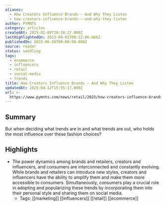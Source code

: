 ```yaml
---
aliases:
  - How Creators Influence Brands — And Why They Listen
  - how-creators-influence-brands-—-and-why-they-listen
author: PYMNTS
category: articles
createdAt: 2025-02-09T20:38:27.000Z
lastHighlightedOn: 2023-09-01T09:12:06.666Z
publishedOn: 2023-06-20T00:00:00.000Z
source: reader
status: seedling
tags:
  - ecommerce
  - influencers
  - retail
  - social-media
  - trends
title: How Creators Influence Brands — And Why They Listen
updatedAt: 2025-04-12T15:55:17.000Z
url: >-
  https://www.pymnts.com/news/retail/2023/how-creators-influence-brands-and-why-they-listen/
---
```

## Summary

But when deciding what trends are in and what trends are out, who holds the most influence over these fashion choices?

## Highlights

- The power dynamics among brands and retailers, creators and influencers, and consumers are interconnected and constantly evolving. While brands and retailers can introduce new styles, creators and influencers have the ability to amplify them and make them more accessible to consumers. Simultaneously, consumers play a crucial role in adopting and popularizing these trends by incorporating them into their personal style and sharing them on social media.
    - Tags: [[marketing]] [[influencers]] [[retail]] [[ecommerce]]
